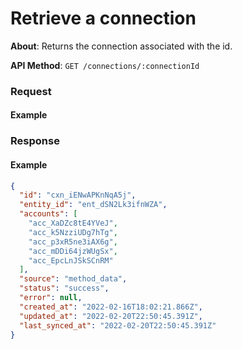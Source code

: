 
# Retrieve a connection

**About**: Returns the connection associated with the id.

**API Method**: `GET /connections/:connectionId`

### Request

#### Example
<ConnectionsRetrieve />

### Response

#### Example

```json
{
  "id": "cxn_iENwAPKnNqA5j",
  "entity_id": "ent_dSN2Lk3ifnWZA",
  "accounts": [
    "acc_XaDZc8tE4YVeJ",
    "acc_k5NzziUDg7hTg",
    "acc_p3xR5ne3iAX6g",
    "acc_mDDi64jzWUgSx",
    "acc_EpcLnJSkSCnRM"
  ],
  "source": "method_data",
  "status": "success",
  "error": null,
  "created_at": "2022-02-16T18:02:21.866Z",
  "updated_at": "2022-02-20T22:50:45.391Z",
  "last_synced_at": "2022-02-20T22:50:45.391Z"
}
```
